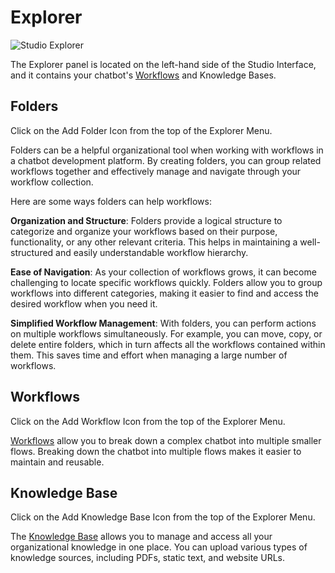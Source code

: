 # Explorer

![Studio Explorer](/docs/content/studio-explorer.png)

The Explorer panel is located on the left-hand side of the Studio Interface, and it contains your chatbot's [Workflows](./workflows/) and Knowledge Bases.

## Folders

Click on the Add Folder Icon from the top of the Explorer Menu.

Folders can be a helpful organizational tool when working with workflows in a chatbot development platform. By creating folders, you can group related workflows together and effectively manage and navigate through your workflow collection.

Here are some ways folders can help workflows:

**Organization and Structure**: Folders provide a logical structure to categorize and organize your workflows based on their purpose, functionality, or any other relevant criteria. This helps in maintaining a well-structured and easily understandable workflow hierarchy.

**Ease of Navigation**: As your collection of workflows grows, it can become challenging to locate specific workflows quickly. Folders allow you to group workflows into different categories, making it easier to find and access the desired workflow when you need it.

**Simplified Workflow Management**: With folders, you can perform actions on multiple workflows simultaneously. For example, you can move, copy, or delete entire folders, which in turn affects all the workflows contained within them. This saves time and effort when managing a large number of workflows.

## Workflows

Click on the Add Workflow Icon from the top of the Explorer Menu.

[Workflows](./workflows/) allow you to break down a complex chatbot into multiple smaller flows. Breaking down the chatbot into multiple flows makes it easier to maintain and reusable.

## Knowledge Base

Click on the Add Knowledge Base Icon from the top of the Explorer Menu.

The [Knowledge Base](./knowledge-base/) allows you to manage and access all your organizational knowledge in one place. You can upload various types of knowledge sources, including PDFs, static text, and website URLs.

